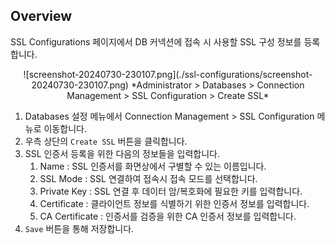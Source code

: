 ## Overview

SSL Configurations 페이지에서 DB 커넥션에 접속 시 사용할 SSL 구성 정보를 등록합니다.
<p align="center">
![screenshot-20240730-230107.png](./ssl-configurations/screenshot-20240730-230107.png)
*Administrator &gt; Databases &gt; Connection Management &gt; SSL Configuration &gt; Create SSL*
</p>


1. Databases 설정 메뉴에서 Connection Management &gt; SSL Configuration 메뉴로 이동합니다.
2. 우측 상단의 `Create SSL` 버튼을 클릭합니다.
3. SSL 인증서 등록을 위한 다음의 정보들을 입력합니다.
    1. Name : SSL 인증서를 화면상에서 구별할 수 있는 이름입니다.
    2. SSL Mode : SSL 연결하여 접속시 접속 모드를 선택합니다.
    3. Private Key : SSL 연결 후 데이터 암/복호화에 필요한 키를 입력합니다.
    4. Certificate : 클라이언트 정보를 식별하기 위한 인증서 정보를 입력합니다.
    5. CA Certificate : 인증서를 검증을 위한 CA 인증서 정보를 입력합니다.
4. `Save` 버튼을 통해 저장합니다.
